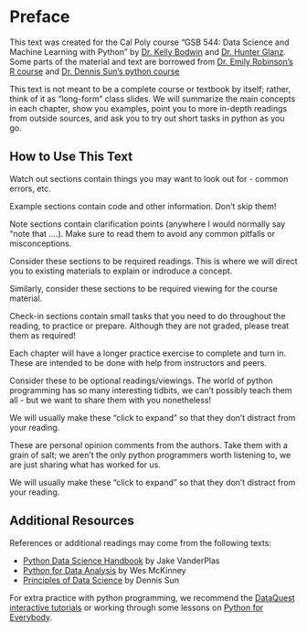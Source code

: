 # Preface {.unnumbered}

This text was created for the Cal Poly course "GSB 544: Data Science and Machine Learning with Python" by [Dr. Kelly Bodwin](https://github.com/kbodwin) and [Dr. Hunter Glanz](https://github.com/hglanz). Some parts of the material and text are borrowed from [Dr. Emily Robinson's R course](https://earobinson95.github.io/stat331-calpoly-text/) and [Dr. Dennis Sun's python course](https://github.com/dlsun/pods)

This text is not meant to be a complete course or textbook by itself; rather, think of it as "long-form" class slides.  We will summarize the main concepts in each chapter, show you examples, point you to more in-depth readings from outside sources, and ask you to try out short tasks in python as you go.

## How to Use This Text


:::{.callout-warning}

Watch out sections contain things you may want to look out for - common errors, etc.
:::

:::{.callout-example .icon}

Example sections contain code and other information. Don't skip them!
:::


:::{.callout-note}

Note sections contain clarification points (anywhere I would normally say "note that ....).  Make sure to read them to avoid any common pitfalls or misconceptions.
:::

:::{.callout-required-reading .icon}

Consider these sections to be required readings.  This is where we will direct you to existing materials to explain or indroduce a concept. 

:::


:::{.callout-required-video .icon}

Similarly, consider these sections to be required viewing for the course material. 

:::

:::{.callout-check-in .icon}

Check-in sections contain small tasks that you need to do throughout the reading, to practice or prepare. Although they are not graded, please treat them as required!
:::

:::{.callout-practice-exercise .icon}

Each chapter will have a longer practice exercise to complete and turn in.  These are intended to be done with help from instructors and peers.

:::

:::{.callout-learn-more .icon}

Consider these to be optional readings/viewings. The world of python programming has so many interesting tidbits, we can't possibly teach them all - but we want to share them with you nonetheless!

We will usually make these "click to expand" so that they don't distract from your reading.
:::

:::{.callout-opinion .icon collapse="true"}

These are personal opinion comments from the authors.  Take them with a grain of salt; we aren't the only python programmers worth listening to, we are just sharing what has worked for us.

We will usually make these "click to expand" so that they don't distract from your reading.

:::





## Additional Resources

References or additional readings may come from the following texts:

-   [Python Data Science Handbook](https://jakevdp.github.io/PythonDataScienceHandbook/) by Jake VanderPlas
-   [Python for Data Analysis](https://wesmckinney.com/book/) by Wes McKinney
-   [Principles of Data Science](https://github.com/dlsun/pods) by Dennis Sun
 

For extra practice with python programming, we recommend the [DataQuest interactive tutorials](https://www.dataquest.io/course/introduction-to-python/) or working through some lessons on [Python for Everybody](https://www.py4e.com/).
